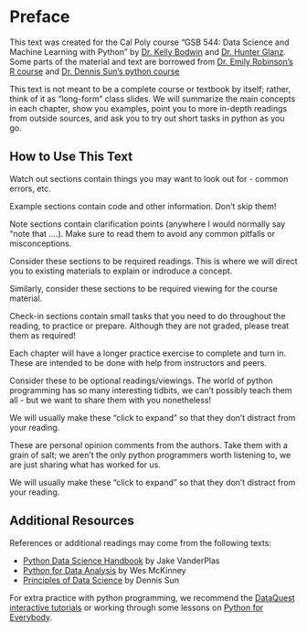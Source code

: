 # Preface {.unnumbered}

This text was created for the Cal Poly course "GSB 544: Data Science and Machine Learning with Python" by [Dr. Kelly Bodwin](https://github.com/kbodwin) and [Dr. Hunter Glanz](https://github.com/hglanz). Some parts of the material and text are borrowed from [Dr. Emily Robinson's R course](https://earobinson95.github.io/stat331-calpoly-text/) and [Dr. Dennis Sun's python course](https://github.com/dlsun/pods)

This text is not meant to be a complete course or textbook by itself; rather, think of it as "long-form" class slides.  We will summarize the main concepts in each chapter, show you examples, point you to more in-depth readings from outside sources, and ask you to try out short tasks in python as you go.

## How to Use This Text


:::{.callout-warning}

Watch out sections contain things you may want to look out for - common errors, etc.
:::

:::{.callout-example .icon}

Example sections contain code and other information. Don't skip them!
:::


:::{.callout-note}

Note sections contain clarification points (anywhere I would normally say "note that ....).  Make sure to read them to avoid any common pitfalls or misconceptions.
:::

:::{.callout-required-reading .icon}

Consider these sections to be required readings.  This is where we will direct you to existing materials to explain or indroduce a concept. 

:::


:::{.callout-required-video .icon}

Similarly, consider these sections to be required viewing for the course material. 

:::

:::{.callout-check-in .icon}

Check-in sections contain small tasks that you need to do throughout the reading, to practice or prepare. Although they are not graded, please treat them as required!
:::

:::{.callout-practice-exercise .icon}

Each chapter will have a longer practice exercise to complete and turn in.  These are intended to be done with help from instructors and peers.

:::

:::{.callout-learn-more .icon}

Consider these to be optional readings/viewings. The world of python programming has so many interesting tidbits, we can't possibly teach them all - but we want to share them with you nonetheless!

We will usually make these "click to expand" so that they don't distract from your reading.
:::

:::{.callout-opinion .icon collapse="true"}

These are personal opinion comments from the authors.  Take them with a grain of salt; we aren't the only python programmers worth listening to, we are just sharing what has worked for us.

We will usually make these "click to expand" so that they don't distract from your reading.

:::





## Additional Resources

References or additional readings may come from the following texts:

-   [Python Data Science Handbook](https://jakevdp.github.io/PythonDataScienceHandbook/) by Jake VanderPlas
-   [Python for Data Analysis](https://wesmckinney.com/book/) by Wes McKinney
-   [Principles of Data Science](https://github.com/dlsun/pods) by Dennis Sun
 

For extra practice with python programming, we recommend the [DataQuest interactive tutorials](https://www.dataquest.io/course/introduction-to-python/) or working through some lessons on [Python for Everybody](https://www.py4e.com/).
